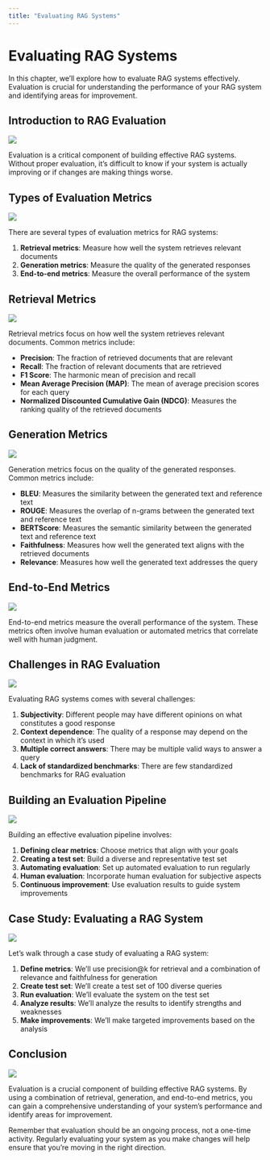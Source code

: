 ```yaml
---
title: "Evaluating RAG Systems"
---
```


# Evaluating RAG Systems

In this chapter, we'll explore how to evaluate RAG systems effectively. Evaluation is crucial for understanding the performance of your RAG system and identifying areas for improvement.

## Introduction to RAG Evaluation

![](../p2-images/slide_1.png)

Evaluation is a critical component of building effective RAG systems. Without proper evaluation, it's difficult to know if your system is actually improving or if changes are making things worse.

## Types of Evaluation Metrics

![](../p2-images/slide_2.png)

There are several types of evaluation metrics for RAG systems:

1. **Retrieval metrics**: Measure how well the system retrieves relevant documents
2. **Generation metrics**: Measure the quality of the generated responses
3. **End-to-end metrics**: Measure the overall performance of the system

## Retrieval Metrics

![](../p2-images/slide_3.png)

Retrieval metrics focus on how well the system retrieves relevant documents. Common metrics include:

- **Precision**: The fraction of retrieved documents that are relevant
- **Recall**: The fraction of relevant documents that are retrieved
- **F1 Score**: The harmonic mean of precision and recall
- **Mean Average Precision (MAP)**: The mean of average precision scores for each query
- **Normalized Discounted Cumulative Gain (NDCG)**: Measures the ranking quality of the retrieved documents

## Generation Metrics

![](../p2-images/slide_4.png)

Generation metrics focus on the quality of the generated responses. Common metrics include:

- **BLEU**: Measures the similarity between the generated text and reference text
- **ROUGE**: Measures the overlap of n-grams between the generated text and reference text
- **BERTScore**: Measures the semantic similarity between the generated text and reference text
- **Faithfulness**: Measures how well the generated text aligns with the retrieved documents
- **Relevance**: Measures how well the generated text addresses the query

## End-to-End Metrics

![](../p2-images/slide_5.png)

End-to-end metrics measure the overall performance of the system. These metrics often involve human evaluation or automated metrics that correlate well with human judgment.

## Challenges in RAG Evaluation

![](../p2-images/slide_6.png)

Evaluating RAG systems comes with several challenges:

1. **Subjectivity**: Different people may have different opinions on what constitutes a good response
2. **Context dependence**: The quality of a response may depend on the context in which it's used
3. **Multiple correct answers**: There may be multiple valid ways to answer a query
4. **Lack of standardized benchmarks**: There are few standardized benchmarks for RAG evaluation

## Building an Evaluation Pipeline

![](../p2-images/slide_7.png)

Building an effective evaluation pipeline involves:

1. **Defining clear metrics**: Choose metrics that align with your goals
2. **Creating a test set**: Build a diverse and representative test set
3. **Automating evaluation**: Set up automated evaluation to run regularly
4. **Human evaluation**: Incorporate human evaluation for subjective aspects
5. **Continuous improvement**: Use evaluation results to guide system improvements

## Case Study: Evaluating a RAG System

![](../p2-images/slide_8.png)

Let's walk through a case study of evaluating a RAG system:

1. **Define metrics**: We'll use precision@k for retrieval and a combination of relevance and faithfulness for generation
2. **Create test set**: We'll create a test set of 100 diverse queries
3. **Run evaluation**: We'll evaluate the system on the test set
4. **Analyze results**: We'll analyze the results to identify strengths and weaknesses
5. **Make improvements**: We'll make targeted improvements based on the analysis

## Conclusion

![](../p2-images/slide_9.png)

Evaluation is a crucial component of building effective RAG systems. By using a combination of retrieval, generation, and end-to-end metrics, you can gain a comprehensive understanding of your system's performance and identify areas for improvement.

Remember that evaluation should be an ongoing process, not a one-time activity. Regularly evaluating your system as you make changes will help ensure that you're moving in the right direction.